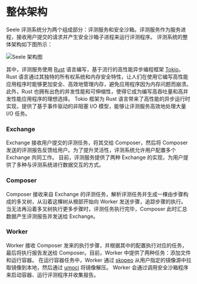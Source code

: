 # 整体架构

Seele 评测系统分为两个组成部分：评测服务和安全沙箱。评测服务作为服务进程，接收用户提交的请求并产生安全沙箱子进程来运行评测程序。
评测系统的整体架构如下图所示：

![Seele 架构图](/architecture.jpg)

其中，评测服务使用 [Rust](https://www.rust-lang.org/) 语言编写，基于流行的高性能异步编程框架 [Tokio](https://tokio.rs/)。
Rust 语言通过其独特的所有权系统和内存安全特性，让人们在使用它编写高性能应用程序时能够更加安全、高效地管理内存，避免应用程序因为内存问题而崩溃。
此外，Rust 也拥有出色的并发性能和可伸缩性，使得它成为编写高吞吐量和高并发性能应用程序的理想选择。
Tokio 框架为 Rust 语言带来了高性能的异步运行时实现，提供了基于事件驱动的非阻塞 I/O 模型，能够让评测服务高效地处理大量 I/O 任务。

### Exchange

Exchange 接收用户提交的评测任务，将其交给 Composer，然后将 Composer 发送的评测报告反馈给用户。为了提升灵活性，评测系统允许用户配置多个 Exchange 共同工作。
目前，评测服务提供了两种 Exchange 的实现，为用户提供了多种与评测系统进行数据交互的方式。

### Composer

Composer 接收来自 Exchange 的评测任务，解析评测任务并生成一棵由步骤构成的多叉树，从沿着这棵树从根部开始向 Worker 发送步骤，追踪步骤的执行。
当无法再沿着多叉树执行更多步骤时，评测任务执行完毕，Composer 此时汇总数据产生评测报告并发送给 Exchange。

### Worker

Worker 接收 Composer 发来的执行步骤，并根据其中的配置执行对应的任务，最后将执行报告发送给 Composer。目前，Worker 中提供了两种任务：添加文件和运行容器。
在运行容器任务中，Worker 通过 [skopeo](https://github.com/containers/skopeo) 从用户指定的镜像源中拉取镜像到本地，然后通过 [umoci](https://github.com/opencontainers/umoci) 将镜像解压。
Worker 会通过调用安全沙箱程序来启动容器、运行评测程序并收集报告。
